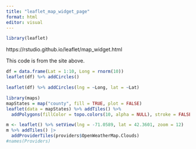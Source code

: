 ```yaml
---
title: "leaflet_map_widget_page"
format: html
editor: visual
---
```


```r
library(leaflet)
```

https://rstudio.github.io/leaflet/map_widget.html

This code is from the site above.

```r
df = data.frame(Lat = 1:10, Long = rnorm(10))
leaflet(df) %>% addCircles()
```

```r
leaflet(df) %>% addCircles(lng = ~Long, lat = ~Lat)
```

```r
library(maps)
mapStates = map("county", fill = TRUE, plot = FALSE)
leaflet(data = mapStates) %>% addTiles() %>%
  addPolygons(fillColor = topo.colors(10, alpha = NULL), stroke = FALSE)
```

```r
m <- leaflet() %>% setView(lng = -71.0589, lat = 42.3601, zoom = 12)
m %>% addTiles() |>
  addProviderTiles(providers$OpenWeatherMap.Clouds)
#names(Providers)
```
